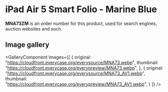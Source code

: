 
# iPad Air 5 Smart Folio - Marine Blue

<Callout type='info' emoji='👉🏻'>**MNA73ZM** is an order number for this product, used for search engines, auction websites and such.</Callout>

## Image gallery

<GalleryComponent
    images={[
      {
        original: "https://cloudfront.everycase.org/everysource/MNA73.webp",
        thumbnail: "https://cloudfront.everycase.org/everypreview/MNA73.webp",
      },
      {
        original: "https://cloudfront.everycase.org/everysource/MNA73_AV1.webp",
        thumbnail: "https://cloudfront.everycase.org/everypreview/MNA73_AV1.webp",
      }
    ]}
  />
